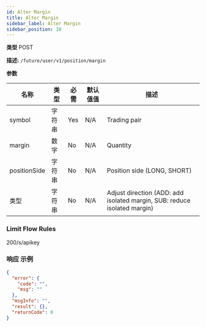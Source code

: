 ```yaml
---
id: Alter Margin
title: Alter Margin
sidebar_label: Alter Margin
sidebar_position: 10
---
```


**类型** POST

**描述:** `/future/user/v1/position/margin`

**参数**

| 名称 | 类型 | 必需 | 默认值值 | 描述 |
| --- | --- | --- | --- | --- |
| symbol | 字符串 | Yes | N/A | Trading pair |
| margin | 数字 | No | N/A | Quantity |
| positionSide | 字符串 | No | N/A | Position side (LONG, SHORT) |
| 类型 | 字符串 | No | N/A | Adjust direction (ADD: add isolated margin, SUB: reduce isolated margin) |

### Limit Flow Rules

200/s/apikey

### 响应 示例

```json title="响应"
{
  "error": {
    "code": "",
    "msg": ""
  },
  "msgInfo": "",
  "result": {},
  "returnCode": 0
}
```
